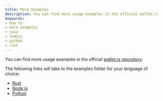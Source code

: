 ```yaml
---
title: More Examples
description: You can find more usage examples in the official wallet.rs repository.
keywords:
- how to
- more examples
- java
- nodejs
- python
- rust
---
```


You can find more usage examples in the official [wallet.rs repository](https://github.com/iotaledger/wallet.rs/tree/develop/).

The following links will take to the examples folder for your language of choice:

* [Rust](https://github.com/iotaledger/wallet.rs/tree/develop/examples)
* [Node.js](https://github.com/iotaledger/wallet.rs/tree/develop/bindings/nodejs/examples)
* [Python](https://github.com/iotaledger/wallet.rs/tree/develop/bindings/python/native/examples)